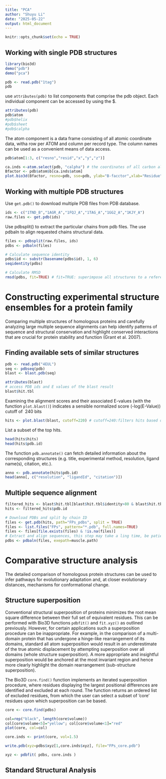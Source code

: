 ```yaml
---
title: "PCA"
author: "Shuyu Li"
date: "2025-05-22"
output: html_document
---
```


```r
knitr::opts_chunk$set(echo = TRUE)
```

## Working with single PDB structures

```r
library(bio3d)
demo("pdb")
demo("pca")
```

```r
pdb <- read.pdb("1tag")
pdb
```

use `attributes(pdb)` to list components that comprise the pdb object. Each individual component can be accessed by using the \$.

```r
attributes(pdb)
pdb$atom
#pdb$helix
#pdb$sheet
#pdb$calpha
```

The atom component is a data frame consisting of all atomic coordinate data, witha row per ATOM and column per record type. The column names can be used as a convenient means of data access.

```r
pdb$atom[1:3, c("resno","resid","x","y","z")]
```

```r
ca.inds <-atom.select(pdb, "calpha") # the coordinates of all carbon alpha atoms
Bfactor <- pdb$atom$b[ca.inds$atom]
plot.bio3d(Bfactor, resno=pdb, sse=pdb, ylab="B-facctor",xlab="Residue")
```

## Working with multiple PDB structures

Use `get.pdb()` to download multiple PDB files from PDB database.

```r
ids <- c("1TND_B","1AGR_A","1FQJ_A","1TAG_A","1GG2_A","1KJY_A")
raw.files <- get.pdb(ids)
```

Use pdbsplit() to extract the particular chains from pdb files. The use pdbaln to align requested chains structural data.

```r
files <- pdbsplit(raw.files, ids)
pdbs <- pdbaln(files)
```

```r
# Calculate sequence identity
pdbs$id <- substr(basename(pdbs$id), 1, 6)
seqidentity(pdbs)
```

```r
# Calculate RMSD
rmsd(pdbs, fit=TRUE) # fit=TRUE: superimpose all structures to a reference before computing RMSD
```

# Constructing experimental structure ensembles for a protein family

Comparing multiple structures of homologous proteins and carefully analyzing large multiple sequence alignments can help identify patterns of sequence and structural conservation and highlight conserved interactions that are crucial for protein stability and function (Grant et al. 2007).

## Finding available sets of similar structures

```r
pdb <- read.pdb("4EUL")
seq <- pdbseq(pdb)
blast <- blast.pdb(seq)
```

```r
attributes(blast)
# access PDB ids and E values of the blast result
blast$hit.tbl
```

Examining the alignment scores and their associated E-values (with the function `plot.blast()`) indicates a sensible normalized score (-log(E-Value)) cutoff of  240 bits

```r
hits <- plot.blast(blast, cutoff=220) # cutoff=240:filters hits based on alignment length — only hits with alignment length ≥ 240 residues are plotted and returned.
```

List a subset of the top hits.

```r
head(hits$hits)
head(hits$pdb.id)
```

The function `pdb.annotate()` can fetch detailed information about the corresponding structures (e.g. title, experimental method, resolution, ligand name(s), citation, etc.). 

```r
anno <- pdb.annotate(hits$pdb.id)
head(anno[, c("resolution", "ligandId", "citation")])
```

## Multiple sequence alignment

```r
filtered_hits <- blast$hit.tbl[blast$hit.tbl$identity>80 & blast$hit.tbl$evalue < 1e-30, ]
hits <- filtered_hits$pdb.id
```

```r
# Download PDBs and split by chain ID
files <- get.pdb(hits, path="FPs_pdbs", split = TRUE)
files <- list.files("FPs", pattern="*.pdb", full.names=TRUE)
files <- files[file.exists(files) & !is.na(files)]
# Extract and align sequences, this step may take a ling time, be patient...
pdbs <- pdbaln(files, exepath=muscle.path)
```

# Comparative structure analysis

The detailed comparison of homologous protein structures can be used to infer pathways for evolutionary adaptation and, at closer evolutionary distances, mechanisms for conformational change.

## Structure superposition

Conventional structural superposition of proteins minimizes the root mean square difference between their full set of equivalent residues. This can be performed with Bio3D functions `pdbfit()` and `fit.xyz()` as outlined previously. However, for certain applications such a superposition procedure can be inappropriate. For example, in the comparison of a multi-domain protein that has undergone a hinge-like rearrangement of its domains, standard all atom superposition would result in an underestimate of the true atomic displacement by attempting superposition over all domains (whole structure superposition). A more appropriate and insightful superposition would be anchored at the most invariant region and hence more clearly highlight the domain rearrangement (sub-structure superposition).

The Bio3D `core.find()` function implements an iterated superposition procedure, where residues displaying the largest positional differences are identified and excluded at each round. The function returns an ordered list of excluded residues, from which the user can select a subset of ’core’ residues upon which superposition can be based.

```r
core <- core.find(pdbs)
```

```r
col=rep("black", length(core$volume))
col[core$volume<5]="yellow"; col[core$volume<1]="red"
plot(core, col=col)
```

```r
core.inds <- print(core, vol=1.5)
```

```r
write.pdb(xyz=pdbs$xyz[1,core.inds$xyz], file="FPs_core.pdb")
```

```r
xyz <- pdbfit( pdbs, core.inds )
```

## Standard Structural Analysis
